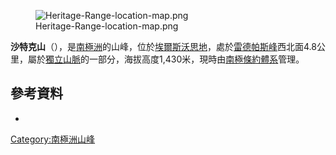 [[Image:Heritage-Range-location-map.png|thumb]]

{{Coord|80|26|S|81|28|W||display=title}}

'''沙特克山'''（{{lang-en|Mount Shattuck}}），是[[南極洲|南極洲]]的山峰，位於[[埃爾斯沃思地|埃爾斯沃思地]]，處於[[雷德帕斯峰|雷德帕斯峰]]西北面4.8公里，屬於[[獨立山脈|獨立山脈]]的一部分，海拔高度1,430米，現時由[[南極條約體系|南極條約體系]]管理。

==參考資料==
*{{usgs-gazetteer}}

{{DEFAULTSORT:Mount Shattuck}}
[[Category:南極洲山峰|Category:南極洲山峰]]


{{EllsworthLand-geo-stub}}
